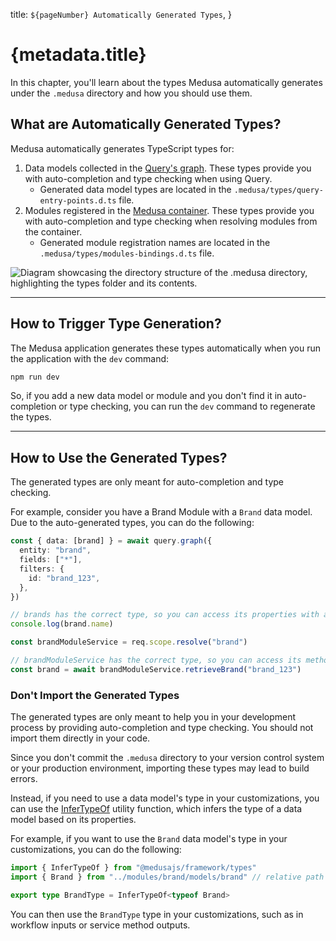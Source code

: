 
  title: `${pageNumber} Automatically Generated Types`,
}

# {metadata.title}

In this chapter, you'll learn about the types Medusa automatically generates under the `.medusa` directory and how you should use them.

## What are Automatically Generated Types?

Medusa automatically generates TypeScript types for:

1. Data models collected in the [Query's graph](../module-links/query/page.mdx#querying-the-graph). These types provide you with auto-completion and type checking when using Query.
    - Generated data model types are located in the `.medusa/types/query-entry-points.d.ts` file.
2. Modules registered in the [Medusa container](../medusa-container/page.mdx). These types provide you with auto-completion and type checking when resolving modules from the container.
    - Generated module registration names are located in the `.medusa/types/modules-bindings.d.ts` file.

![Diagram showcasing the directory structure of the `.medusa` directory, highlighting the `types` folder and its contents.](https://res.cloudinary.com/dza7lstvk/image/upload/v1753448927/Medusa%20Book/generated-types-dir_bmvdts.jpg)

---

## How to Trigger Type Generation?

The Medusa application generates these types automatically when you run the application with the `dev` command:

```bash npm2yarn
npm run dev
```

So, if you add a new data model or module and you don't find it in auto-completion or type checking, you can run the `dev` command to regenerate the types.

---

## How to Use the Generated Types?

The generated types are only meant for auto-completion and type checking.

For example, consider you have a Brand Module with a `Brand` data model. Due to the auto-generated types, you can do the following:

<CodeTabs group="auto-generated-types">
  <CodeTab value="query" label="Query">

```ts
const { data: [brand] } = await query.graph({
  entity: "brand",
  fields: ["*"],
  filters: {
    id: "brand_123",
  },
})

// brands has the correct type, so you can access its properties with auto-completion and type checking
console.log(brand.name)
```

  </CodeTab>
  <CodeTab value="container" label="Container">

```ts
const brandModuleService = req.scope.resolve("brand")

// brandModuleService has the correct type, so you can access its methods with auto-completion and type checking
const brand = await brandModuleService.retrieveBrand("brand_123")
```

  </CodeTab>
</CodeTabs>

### Don't Import the Generated Types

The generated types are only meant to help you in your development process by providing auto-completion and type checking. You should not import them directly in your code.

Since you don't commit the `.medusa` directory to your version control system or your production environment, importing these types may lead to build errors.

Instead, if you need to use a data model's type in your customizations, you can use the [InferTypeOf](../data-models/infer-type/page.mdx) utility function, which infers the type of a data model based on its properties.

For example, if you want to use the `Brand` data model's type in your customizations, you can do the following:

```ts
import { InferTypeOf } from "@medusajs/framework/types"
import { Brand } from "../modules/brand/models/brand" // relative path to the model

export type BrandType = InferTypeOf<typeof Brand>
```

You can then use the `BrandType` type in your customizations, such as in workflow inputs or service method outputs.
